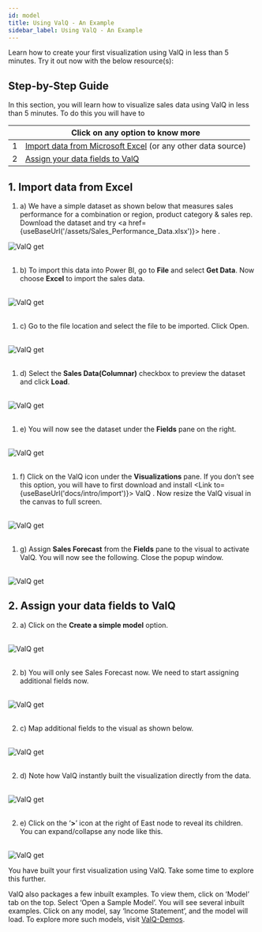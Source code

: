 ```yaml
---
id: model
title: Using ValQ - An Example
sidebar_label: Using ValQ - An Example
---
```


Learn how to create your first visualization using ValQ in less than 5 minutes. Try it out now with the below resource(s):
<Vimeo
    video="https://player.vimeo.com/video/330327639"
    responsive={true}
    width={640}
    height={480}
/>

## Step-by-Step Guide

In this section, you will learn how to visualize sales data using ValQ in less than 5 minutes. To do this you will have to

|   	| Click on any option to know more  	|
|---	|---	|
| 1  	| [Import data from Microsoft Excel](#step-by-step-guide) (or any other data source)  	|
| 2  	| [Assign your data fields to ValQ](#2-assign-your-data-fields-to-valq-br-)  	|


## 1. Import data from Excel <br /> 
1. a) We have a simple dataset as shown below that measures sales performance for a combination or region, product category & 
sales rep. 
Download the dataset and try <a href={useBaseUrl('/assets/Sales_Performance_Data.xlsx')}> here </a>.

<div style={{textAlign: 'center'}}>
<img alt="ValQ get" src={useBaseUrl('/doc-images/build/1.png')}
    width={490}
    height={395}
/>  
</div> <br />

1. b) To import this data into Power BI, go to **File** and select **Get Data**. Now choose **Excel** to import the sales data.
<br />

<div style={{textAlign: 'center'}}>
<img alt="ValQ get" src={useBaseUrl('/doc-images/build/2.png')}
    width={535}
    height={330}
/>
</div> <br />

1. c) Go to the file location and select the file to be imported. Click Open.
<br />

<div style={{textAlign: 'center'}}>
<img alt="ValQ get" src={useBaseUrl('/doc-images/build/3.png')} />
</div> <br />

1. d) Select the **Sales Data(Columnar)** checkbox to preview the dataset and click **Load**.
<br />

<div style={{textAlign: 'center'}}>
<img alt="ValQ get" src={useBaseUrl('/doc-images/build/4.png')} />
</div> <br />

1. e) You will now see the dataset under the **Fields** pane on the right.
<br />

<div style={{textAlign: 'center'}}>
<img alt="ValQ get" src={useBaseUrl('/doc-images/build/5.png')}
    width={430}
    height={385}/>
</div> <br />

1. f) Click on the ValQ icon under the **Visualizations** pane. If you don’t see this option, you will have to first download and install <Link to={useBaseUrl('docs/intro/import')}> ValQ </Link>.
Now resize the ValQ visual in the canvas to full screen.
<br />

<div style={{textAlign: 'center'}}>
<img alt="ValQ get" src={useBaseUrl('/doc-images/build/6.png')}/>
</div> <br />

1. g) Assign **Sales Forecast** from the **Fields** pane to the visual to activate ValQ. You will now see the following. Close the popup window.
<br />

<div style={{textAlign: 'center'}}>
<img alt="ValQ get" src={useBaseUrl('/doc-images/build/8.png')} />
</div>

## 2. Assign your data fields to ValQ <br /> 

2. a) Click on the **Create a simple model** option. 
<br />

<div style={{textAlign: 'center'}}>
<img alt="ValQ get" src={useBaseUrl('/doc-images/build/9.png')} />
</div> <br />

2. b) You will only see Sales Forecast now. We need to start assigning additional fields now.
<br />

<div style={{textAlign: 'center'}}>
<img alt="ValQ get" src={useBaseUrl('/doc-images/build/10.png')}/>
</div> <br />

2. c) Map additional fields to the visual as shown below.
<br />

<div style={{textAlign: 'center'}}>
<img alt="ValQ get" src={useBaseUrl('/doc-images/build/7.png')} 
    width={290}
    height={465}/>
</div> <br />

2. d) Note how ValQ instantly built the visualization directly from the data.
<br />

<div style={{textAlign: 'center'}}>
<img alt="ValQ get" src={useBaseUrl('/doc-images/build/11.png')} />
</div> <br />

2. e) Click on the ‘**>**’ icon at the right of East node to reveal its children. You can expand/collapse any node like this.
<br />

<div style={{textAlign: 'center'}}>
<img alt="ValQ get" src={useBaseUrl('/doc-images/build/13.png')} />
</div>

You have built your first visualization using ValQ. Take some time to explore this further.

ValQ also packages a few inbuilt examples. To view them, click on ‘Model’ tab on the top.
Select ‘Open a Sample Model’. You will see several inbuilt examples.
Click on any model, say ‘Income Statement’, and the model will load. To explore more such models, visit <a href="https://valq.com/demos" target="_blank">ValQ-Demos</a>.
 